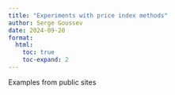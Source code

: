 ```yaml
---
title: "Experiments with price index methods"
author: Serge Goussev
date: 2024-09-20
format:
  html:
    toc: true
    toc-expand: 2
---
```



Examples from public sites